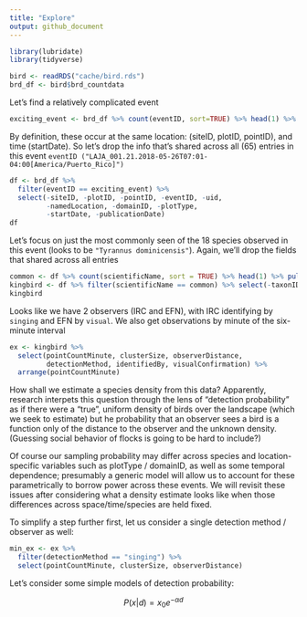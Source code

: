 ```yaml
---
title: "Explore"
output: github_document
---
```


```r
library(lubridate)
library(tidyverse)
```


```r
bird <- readRDS("cache/bird.rds")
brd_df <- bird$brd_countdata
```


Let's find a relatively complicated event
```r
exciting_event <- brd_df %>% count(eventID, sort=TRUE) %>% head(1) %>% pull(eventID) 
```


By definition, these occur at the same location: (siteID, plotID, pointID), and time (startDate).  So let's drop the info that's shared across all (65) entries in this event `eventID ("LAJA_001.21.2018-05-26T07:01-04:00[America/Puerto_Rico]")`

```r
df <- brd_df %>%  
  filter(eventID == exciting_event) %>% 
  select(-siteID, -plotID, -pointID, -eventID, -uid,
         -namedLocation, -domainID, -plotType,
         -startDate, -publicationDate)
df
```


Let's focus on just the most commonly seen of the 18 species observed in this event (looks to be `"Tyrannus dominicensis"`).  Again, we'll drop the fields that shared across all entries

```r
common <- df %>% count(scientificName, sort = TRUE) %>% head(1) %>% pull(scientificName)
kingbird <- df %>% filter(scientificName == common) %>% select(-taxonID, -scientificName, -taxonRank, -vernacularName, -family)
kingbird
```

Looks like we have 2 observers (IRC and EFN), with IRC identifying by `singing` and EFN by `visual`. We also get observations by minute of the six-minute interval

```r
ex <- kingbird %>% 
  select(pointCountMinute, clusterSize, observerDistance, 
         detectionMethod, identifiedBy, visualConfirmation) %>% 
  arrange(pointCountMinute)

```

How shall we estimate a species density from this data?  Apparently, research interpets this question through the lens of "detection probability" as if there were a "true", uniform density of birds over the landscape (which we seek to estimate) but he probability that an observer sees a bird is a function only of the distance to the observer and the unknown density.  (Guessing social behavior of flocks is going to be hard to include?)

Of course our sampling probability may differ across species and location-specific variables such as plotType / domainID, as well as some temporal dependence; presumably a generic model will allow us to account for these parametrically to borrow power across these events.  We will revisit these issues after considering what a density estimate looks like when those differences across space/time/species are held fixed. 

To simplify a step further first, let us consider a single detection method / observer as well:

```r
min_ex <- ex %>% 
  filter(detectionMethod == "singing") %>% 
  select(pointCountMinute, clusterSize, observerDistance)
```


Let's consider some simple models of detection probability: 

$$P( x | d) = x_0 e^{-\alpha d} $$






